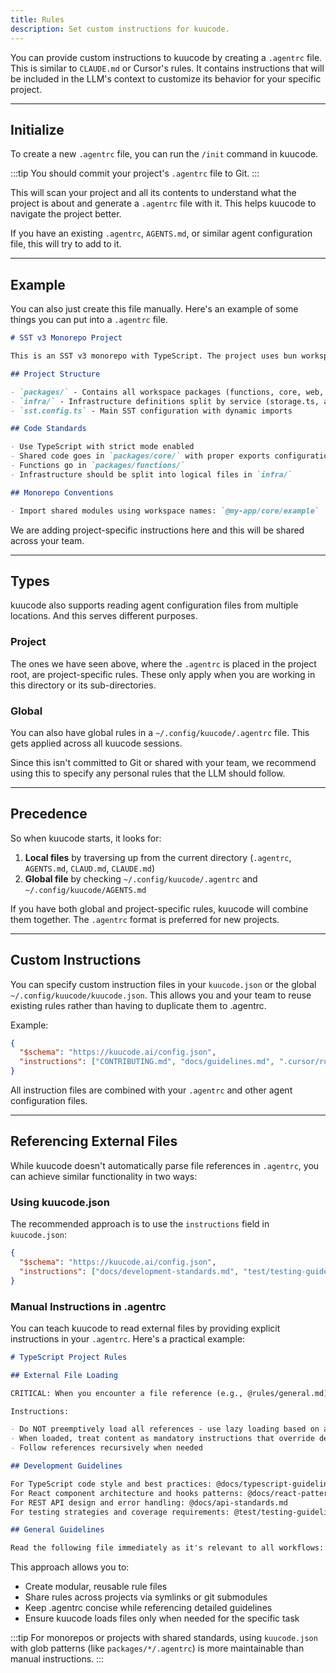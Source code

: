 ```yaml
---
title: Rules
description: Set custom instructions for kuucode.
---
```


You can provide custom instructions to kuucode by creating a `.agentrc` file. This is similar to `CLAUDE.md` or Cursor's rules. It contains instructions that will be included in the LLM's context to customize its behavior for your specific project.

---

## Initialize

To create a new `.agentrc` file, you can run the `/init` command in kuucode.

:::tip
You should commit your project's `.agentrc` file to Git.
:::

This will scan your project and all its contents to understand what the project is about and generate a `.agentrc` file with it. This helps kuucode to navigate the project better.

If you have an existing `.agentrc`, `AGENTS.md`, or similar agent configuration file, this will try to add to it.

---

## Example

You can also just create this file manually. Here's an example of some things you can put into a `.agentrc` file.

```markdown title=".agentrc"
# SST v3 Monorepo Project

This is an SST v3 monorepo with TypeScript. The project uses bun workspaces for package management.

## Project Structure

- `packages/` - Contains all workspace packages (functions, core, web, etc.)
- `infra/` - Infrastructure definitions split by service (storage.ts, api.ts, web.ts)
- `sst.config.ts` - Main SST configuration with dynamic imports

## Code Standards

- Use TypeScript with strict mode enabled
- Shared code goes in `packages/core/` with proper exports configuration
- Functions go in `packages/functions/`
- Infrastructure should be split into logical files in `infra/`

## Monorepo Conventions

- Import shared modules using workspace names: `@my-app/core/example`
```

We are adding project-specific instructions here and this will be shared across your team.

---

## Types

kuucode also supports reading agent configuration files from multiple locations. And this serves different purposes.

### Project

The ones we have seen above, where the `.agentrc` is placed in the project root, are project-specific rules. These only apply when you are working in this directory or its sub-directories.

### Global

You can also have global rules in a `~/.config/kuucode/.agentrc` file. This gets applied across all kuucode sessions.

Since this isn't committed to Git or shared with your team, we recommend using this to specify any personal rules that the LLM should follow.

---

## Precedence

So when kuucode starts, it looks for:

1. **Local files** by traversing up from the current directory (`.agentrc`, `AGENTS.md`, `CLAUD.md`, `CLAUDE.md`)
2. **Global file** by checking `~/.config/kuucode/.agentrc` and `~/.config/kuucode/AGENTS.md`

If you have both global and project-specific rules, kuucode will combine them together. The `.agentrc` format is preferred for new projects.

---

## Custom Instructions

You can specify custom instruction files in your `kuucode.json` or the global `~/.config/kuucode/kuucode.json`. This allows you and your team to reuse existing rules rather than having to duplicate them to .agentrc.

Example:

```json title="kuucode.json"
{
  "$schema": "https://kuucode.ai/config.json",
  "instructions": ["CONTRIBUTING.md", "docs/guidelines.md", ".cursor/rules/*.md"]
}
```

All instruction files are combined with your `.agentrc` and other agent configuration files.

---

## Referencing External Files

While kuucode doesn't automatically parse file references in `.agentrc`, you can achieve similar functionality in two ways:

### Using kuucode.json

The recommended approach is to use the `instructions` field in `kuucode.json`:

```json title="kuucode.json"
{
  "$schema": "https://kuucode.ai/config.json",
  "instructions": ["docs/development-standards.md", "test/testing-guidelines.md", "packages/*/.agentrc"]
}
```

### Manual Instructions in .agentrc

You can teach kuucode to read external files by providing explicit instructions in your `.agentrc`. Here's a practical example:

```markdown title=".agentrc"
# TypeScript Project Rules

## External File Loading

CRITICAL: When you encounter a file reference (e.g., @rules/general.md), use your Read tool to load it on a need-to-know basis. They're relevant to the SPECIFIC task at hand.

Instructions:

- Do NOT preemptively load all references - use lazy loading based on actual need
- When loaded, treat content as mandatory instructions that override defaults
- Follow references recursively when needed

## Development Guidelines

For TypeScript code style and best practices: @docs/typescript-guidelines.md
For React component architecture and hooks patterns: @docs/react-patterns.md
For REST API design and error handling: @docs/api-standards.md
For testing strategies and coverage requirements: @test/testing-guidelines.md

## General Guidelines

Read the following file immediately as it's relevant to all workflows: @rules/general-guidelines.md.
```

This approach allows you to:

- Create modular, reusable rule files
- Share rules across projects via symlinks or git submodules
- Keep .agentrc concise while referencing detailed guidelines
- Ensure kuucode loads files only when needed for the specific task

:::tip
For monorepos or projects with shared standards, using `kuucode.json` with glob patterns (like `packages/*/.agentrc`) is more maintainable than manual instructions.
:::

